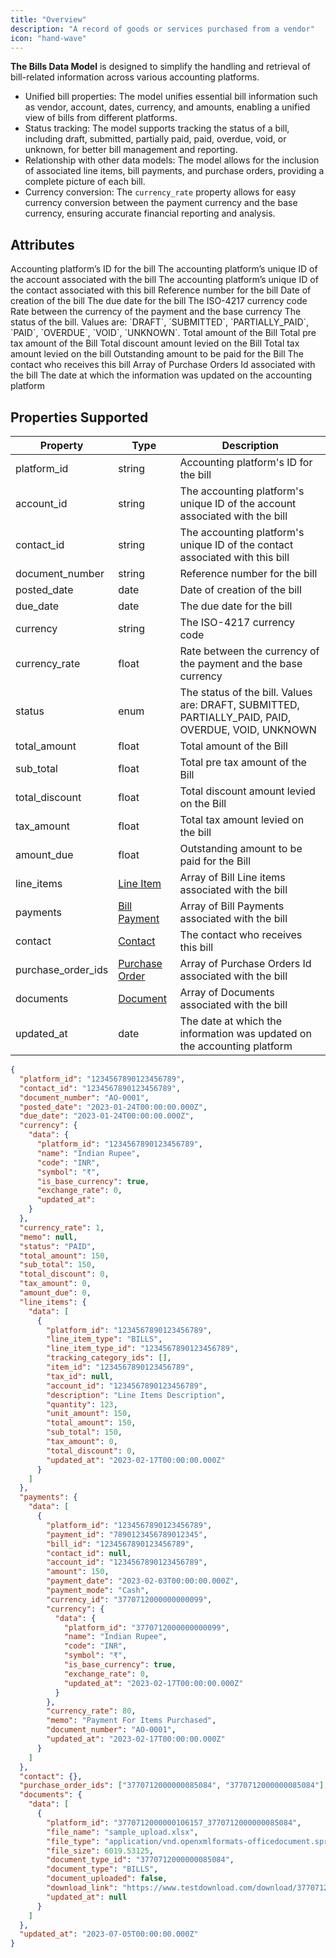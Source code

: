 ```yaml
---
title: "Overview"
description: "A record of goods or services purchased from a vendor"
icon: "hand-wave"
---
```


**The Bills Data Model** is designed to simplify the handling and retrieval of bill-related information across various accounting platforms.

- Unified bill properties: The model unifies essential bill information such as vendor, account, dates, currency, and amounts, enabling a unified view of bills from different platforms.
- Status tracking: The model supports tracking the status of a bill, including draft, submitted, partially paid, paid, overdue, void, or unknown, for better bill management and reporting.
- Relationship with other data models: The model allows for the inclusion of associated line items, bill payments, and purchase orders, providing a complete picture of each bill.
- Currency conversion: The `currency_rate` property allows for easy currency conversion between the payment currency and the base currency, ensuring accurate financial reporting and analysis.

## Attributes

<ResponseField name="platform_id" type="string" required>
  Accounting platform’s ID for the bill
</ResponseField>

<ResponseField name="account_id" type="string" required>
  The accounting platform’s unique ID of the account associated with the bill
</ResponseField>

<ResponseField name="contact_id" type="string" required>
  The accounting platform’s unique ID of the contact associated with this bill
</ResponseField>

<ResponseField name="document_number" type="string" required>
  Reference number for the bill
</ResponseField>

<ResponseField name="posted_date" type="date" required>
  Date of creation of the bill
</ResponseField>

<ResponseField name="due_date" type="date" required>
  The due date for the bill
</ResponseField>

<ResponseField name="currency" type="string" required>
  The ISO-4217 currency code
</ResponseField>

<ResponseField name="currency_rate" type="float" required>
  Rate between the currency of the payment and the base currency
</ResponseField>

<ResponseField name="status" type="enum" required>
  The status of the bill. Values are: `DRAFT`, `SUBMITTED`, `PARTIALLY_PAID`, `PAID`, `OVERDUE`, `VOID`, `UNKNOWN`.
</ResponseField>

<ResponseField name="total_amount" type="float" required>
  Total amount of the Bill
</ResponseField>

<ResponseField name="sub_total" type="float" required>
  Total pre tax amount of the Bill
</ResponseField>

<ResponseField name="total_discount" type="float" required>
  Total discount amount levied on the Bill
</ResponseField>

<ResponseField name="tax_amount" type="float" required>
  Total tax amount levied on the bill
</ResponseField>

<ResponseField name="amount_due" type="float" required>
  Outstanding amount to be paid for the Bill
</ResponseField>

<ResponseField name="line_items" type="Line Item" required>
  <Expandable title="properties">
    <ResponseField name="data" type="Object" required>
      <Expandable title="properties">
        <Snippet file="line_items_snippeet.mdx" />
      </Expandable>
    </ResponseField>
  </Expandable>
</ResponseField>

<ResponseField name="payments" type="Bill Payment" required>
  <Expandable title="properties">
    <ResponseField name="data" type="Object" required>
      <Expandable title="properties">
        <Snippet file="bill_payment.mdx" />
      </Expandable>
    </ResponseField>
  </Expandable>
</ResponseField>

<ResponseField name="contact" type="Contact">
  The contact who receives this bill
</ResponseField>

<ResponseField name="purchase_order_ids" type="Array" required>
  Array of Purchase Orders Id associated with the bill
</ResponseField>

<ResponseField name="documents" type="Document" required>
  <Expandable title="properties">
    <Snippet file="documents_snippet.mdx" />
  </Expandable>
</ResponseField>

<ResponseField name="updated_at" type="date" required>
  The date at which the information was updated on the accounting platform
</ResponseField>

## Properties Supported

| Property           | Type                                    | Description                                                                                        |
| ------------------ | --------------------------------------- | -------------------------------------------------------------------------------------------------- |
| platform_id        | string                                  | Accounting platform's ID for the bill                                                              |
| account_id         | string                                  | The accounting platform's unique ID of the account associated with the bill                        |
| contact_id         | string                                  | The accounting platform's unique ID of the contact associated with this bill                       |
| document_number    | string                                  | Reference number for the bill                                                                      |
| posted_date        | date                                    | Date of creation of the bill                                                                       |
| due_date           | date                                    | The due date for the bill                                                                          |
| currency           | string                                  | The ISO-4217 currency code                                                                         |
| currency_rate      | float                                   | Rate between the currency of the payment and the base currency                                     |
| status             | enum                                    | The status of the bill. Values are: DRAFT, SUBMITTED, PARTIALLY_PAID, PAID, OVERDUE, VOID, UNKNOWN |
| total_amount       | float                                   | Total amount of the Bill                                                                           |
| sub_total          | float                                   | Total pre tax amount of the Bill                                                                   |
| total_discount     | float                                   | Total discount amount levied on the Bill                                                           |
| tax_amount         | float                                   | Total tax amount levied on the bill                                                                |
| amount_due         | float                                   | Outstanding amount to be paid for the Bill                                                         |
| line_items         | [Line Item](/docs/line-items)           | Array of Bill Line items associated with the bill                                                  |
| payments           | [Bill Payment](/docs/bill-payments)     | Array of Bill Payments associated with the bill                                                    |
| contact            | [Contact](/docs/contacts)               | The contact who receives this bill                                                                 |
| purchase_order_ids | [Purchase Order](/docs/purchase-orders) | Array of Purchase Orders Id associated with the bill                                               |
| documents          | [Document](/docs/documents)             | Array of Documents associated with the bill                                                        |
| updated_at         | date                                    | The date at which the information was updated on the accounting platform                           |

<ResponseExample name="The Account Object" >

```json The Bills Response Object
{
  "platform_id": "1234567890123456789",
  "contact_id": "1234567890123456789",
  "document_number": "AO-0001",
  "posted_date": "2023-01-24T00:00:00.000Z",
  "due_date": "2023-01-24T00:00:00.000Z",
  "currency": {
    "data": {
      "platform_id": "1234567890123456789",
      "name": "Indian Rupee",
      "code": "INR",
      "symbol": "₹",
      "is_base_currency": true,
      "exchange_rate": 0,
      "updated_at":
    }
  },
  "currency_rate": 1,
  "memo": null,
  "status": "PAID",
  "total_amount": 150,
  "sub_total": 150,
  "total_discount": 0,
  "tax_amount": 0,
  "amount_due": 0,
  "line_items": {
    "data": [
      {
        "platform_id": "1234567890123456789",
        "line_item_type": "BILLS",
        "line_item_type_id": "1234567890123456789",
        "tracking_category_ids": [],
        "item_id": "1234567890123456789",
        "tax_id": null,
        "account_id": "1234567890123456789",
        "description": "Line Items Description",
        "quantity": 123,
        "unit_amount": 150,
        "total_amount": 150,
        "sub_total": 150,
        "tax_amount": 0,
        "total_discount": 0,
        "updated_at": "2023-02-17T00:00:00.000Z"
      }
    ]
  },
  "payments": {
    "data": [
      {
        "platform_id": "1234567890123456789",
        "payment_id": "7890123456789012345",
        "bill_id": "1234567890123456789",
        "contact_id": null,
        "account_id": "1234567890123456789",
        "amount": 150,
        "payment_date": "2023-02-03T00:00:00.000Z",
        "payment_mode": "Cash",
        "currency_id": "3770712000000000099",
        "currency": {
          "data": {
            "platform_id": "3770712000000000099",
            "name": "Indian Rupee",
            "code": "INR",
            "symbol": "₹",
            "is_base_currency": true,
            "exchange_rate": 0,
            "updated_at": "2023-02-17T00:00:00.000Z"
          }
        },
        "currency_rate": 80,
        "memo": "Payment For Items Purchased",
        "document_number": "AO-0001",
        "updated_at": "2023-02-17T00:00:00.000Z"
      }
    ]
  },
  "contact": {},
  "purchase_order_ids": ["3770712000000085084", "3770712000000085084"],
  "documents": {
    "data": [
      {
        "platform_id": "3770712000000106157_3770712000000085084",
        "file_name": "sample_upload.xlsx",
        "file_type": "application/vnd.openxmlformats-officedocument.spreadsheetml.sheet",
        "file_size": 6019.53125,
        "document_type_id": "3770712000000085084",
        "document_type": "BILLS",
        "document_uploaded": false,
        "download_link": "https://www.testdownload.com/download/3770712000000106157_3770712000000085084",
        "updated_at": null
      }
    ]
  },
  "updated_at": "2023-07-05T00:00:00.000Z"
}
```

</ResponseExample>
